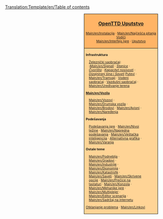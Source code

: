 <noinclude>[[Translation:Template/en/Table of contents]]{{en/-}}</noinclude>
<div style="float:right; padding-left:12px; background:#ffffff;">
<div style="border:1px solid #000000; background:#ffb466; padding:5px; -moz-border-radius-topleft:5px; -moz-border-radius-topright:5px; font-size: 12pt;">
<center><strong><font size="3">[[Main/en/OpenTTD|OpenTTD Uputstvo]]</font></strong></center>
<div style="font-size: 8pt; text-align: center;">
[[Main/en/Instalacija]] &middot; 
[[Main/en/Najčešća pitanja]]<br />
[[Main/en/Tutorial|Vodiči]]<br />
[[Main/en/Interfejs Igre]] &middot; 
[[Main/en/Readme.txt|Uputstvo]]
</div>
</div>
<div style="border:1px solid black; border-top-width: 0px; background:#ffd496; padding:5px; -moz-border-radius-bottomleft:5px; -moz-border-radius-bottomright:8px; font-size: 8pt;">

<div style="width: 186px">
'''Infrastruktura'''
<div style="margin-left:10px;">
[[Main/en/Railway construction|Železnički saobraćaj]]: <br />
:''[[Main/en/Signali]]'' &middot; ''[[Main/en/Railway station|Stanice]]'' &middot; ''[[Main/en/Junction|Čvorišta]]'' &middot; ''[[Main/en/Railway Designs|Kapacitet nosivosti]]'' &middot; ''[[Main/en/Rail Designs|Dizajniranj šina i Saveti]]''
[[Main/en/Roadway construction|Putevi]] &middot; [[Main/en/Tramvaji]] &middot; [[Main/en/Waterway construction|Vodeni saobraćaj]] &middot; [[Main/en/Airport construction|Vazdušni saobraćaj]] &middot; [[Main/en/Uređivanje terena]]
</div>
</div>

<div style="width: 186px">
'''[[Main/en/Vozila]]'''
<div style="margin-left:10px;">
[[Main/en/Vozovi]] &middot; [[Main/en/Drumska vozila]] &middot; [[Main/en/Brodovi]] &middot;
[[Main/en/Avioni]] &middot; [[Main/en/Naređenja]]
</div>
</div>

<div style="width: 186px">
'''Podešavanja'''
<div style="margin-left:10px;">
[[Main/en/Game options window|Podešavanja igre]] &middot; [[Main/en/Nivoi težine]] &middot; [[Main/en/Napredna podešavanja]] &middot; [[Main/en/Veštačka inteligencija]] &middot;
[[Main/en/NewGRF|Alternativna grafika]] &middot; [[Main/en/Varanja]]
</div>
</div>

<div style="width: 186px">
'''Ostale teme'''<br />
<div style="margin-left:10px;">
[[Main/en/Podneblja]] &middot; [[Main/en/Gradovi]] &middot; [[Main/en/Industrije]] &middot; [[Main/en/Ekonomija]] &middot;
[[Main/en/Katastrofe]] &middot; [[Main/en/Saveti]] &middot;
[[Main/en/Skrivene opcije]] &middot; [[Main/en/Prečice na tastaturi]] &middot;
[[Main/en/Konzola]] &middot; [[Main/en/Mehanike igre]] &middot;
[[Main/en/Multiplejer]] &middot; [[Main/en/Editor scenarija]] &middot;
[[Main/en/Sadržaj na internetu]]
</div>
</div>

[[Main/en/Troubleshooting|Otklanjanje problema]] &middot; [[Main/en/Linkovi]]
</div>
</div>
<includeonly>[[Category:en/Manual|{{PAGENAME}}]]</includeonly>